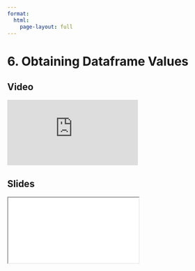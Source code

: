 ```yaml
---
format:
  html:
    page-layout: full
---
```


# 6. Obtaining Dataframe Values

::: {.panel-tabset .nav-pills}

## Video

<iframe
    class="video"
    src="https://www.youtube.com/embed/W88f5DAl9hk?start=830&end=907&rel=0" 
    title="Module 1 Video - Obtaining Dataframe Values"
    frameborder="0"
    allow="accelerometer; autoplay; clipboard-write; encrypted-media; gyroscope; picture-in-picture"
    allowfullscreen
></iframe>

## Slides

<iframe
    class="slide-deck"
    src="slides/module1_16.html"
></iframe>

:::

